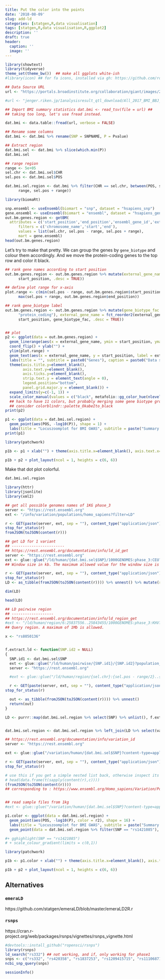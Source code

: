 ```yaml
---
title: Put the color into the points
date: '2018-08-09'
slug: add-ld
categories: [statgen,R,data visualisation]
tags: [statgen,R,data visualisation,R,ggplot2]
description: ''
draft: true
header:
  caption: ''
  image: ''
---
```



```r
library(showtext)
library(tidyverse)
theme_set(theme_bw())  ## make all ggplots white-ish
#library(icon) ## for fa icons, installed via gh: https://github.com/ropenscilabs/icon
```

```r

## Data Source URL
url <- "https://portals.broadinstitute.org/collaboration/giant/images/2/21/BMI_All_ancestry.fmt.gzip"

#url <- "jenger.riken.jp/1analysisresult_qtl_download/All_2017_BMI_BBJ_autosome.txt.gz"

## Import BMI summary statistics dat.bmi <- read_tsv(file = url) ##
## taking too long, let's use fread instead.

dat.bmi <- data.table::fread(url, verbose = FALSE)

## Rename some columns
dat.bmi <- dat.bmi %>% rename(SNP = SNPNAME, P = Pvalue)

## Extract region
dat.bmi.sel <- dat.bmi %>% slice(which.min(P))
dat.bmi.sel

## range region
range <- 5e+05
sel.chr <- dat.bmi.sel$CHR
sel.pos <- dat.bmi.sel$POS

dat.bmi.sel.region <- dat.bmi %>% filter(CHR == sel.chr, between(POS, sel.pos - 
      range, sel.pos + range))

```


```r

library(biomaRt) 

snp.ensembl <- useEnsembl(biomart = "snp", dataset = "hsapiens_snp")
gene.ensembl <- useEnsembl(biomart = "ensembl", dataset = "hsapiens_gene_ensembl", GRCh = 37) # we will need an additional mart for genes
out.bm.genes.region <- getBM(
  attributes = c('start_position','end_position','ensembl_gene_id','external_gene_name', 'gene_biotype'), 
      filters = c('chromosome_name','start','end'), 
      values = list(sel.chr, sel.pos - range, sel.pos + range), 
      mart = gene.ensembl)
head(out.bm.genes.region)

```


Let's try to make that pretty. We can group the genes by `gene_biotype` and colour them accordingly. And we move the protein-coding genes to the top row and color it black.

```r


## rank gene names according to start position
out.bm.genes.region <- out.bm.genes.region %>% mutate(external_gene_name = fct_reorder(external_gene_name, 
      start_position, .desc = TRUE))

## define plot range for x-axis
plot.range <- c(min(sel.pos - range, out.bm.genes.region$start_position), 
      max(sel.pos + range, out.bm.genes.region$end_position))

## rank gene_biotype label
out.bm.genes.region <- out.bm.genes.region %>% mutate(gene_biotype_fac = fct_relevel(as.factor(gene_biotype), 
      "protein_coding"), external_gene_name = fct_reorder2(external_gene_name, 
      start_position, gene_biotype_fac, .desc = TRUE))


## plot
p2 <- ggplot(data = out.bm.genes.region) + 
  geom_linerange(aes(x = external_gene_name, ymin = start_position, ymax = end_position, colour = gene_biotype_fac, group = gene_biotype_fac)) +
  coord_flip() + ylab("") +
  ylim(plot.range) + 
  geom_text(aes(x = external_gene_name, y = start_position, label = external_gene_name, colour = gene_biotype_fac), fontface = 2, alpha = I(0.7), hjust = "right", size= 2.5) + 
  labs(title = "", subtitle = paste0("Genes"), caption = paste0("Data source: ", gene.ensembl@host, " + Data set: ", gene.ensembl@dataset), color = "Gene Biotype") +
  theme(axis.title.y=element_blank(),
        axis.text.y=element_blank(),
        axis.ticks.y=element_blank(), 
        strip.text.y = element_text(angle = 0),
        legend.position="bottom", 
        panel.grid.major.y = element_blank()) + 
  expand_limits(y=c(-1, 1)) +
  scale_color_manual(values = c("black", metafolio::gg_color_hue(nlevels(out.bm.genes.region$gene_biotype_fac)-1)))
  ## hack to have 11 colors, but probably merging some gene biotype groups could make sense too. 
  ## consider colorblindr::palette_OkabeIto_black
print(p2)

```



```r

p1 <- ggplot(data = dat.bmi.sel.region) + 
  geom_point(aes(POS, -log10(P)), shape = 1) + 
  labs(title = "Locuszoomplot for BMI GWAS", subtitle = paste("Summary   statistics for chromosome", sel.chr, "from", format((sel.pos - range), big.mark = "'"), "to", format((sel.pos + range), big.mark = "'"), "bp"), caption = paste("Data source:", url))
print(p1)

```




```r

library(patchwork)

p1b <- p1 + xlab("") + theme(axis.title.x=element_blank(), axis.text.x=element_blank(), axis.ticks.x=element_blank()) + xlim(plot.range)

p1b + p2 + plot_layout(ncol = 1, heights = c(6, 6))

```



Make that dot plot colorful. 


```r
dat.bmi.sel.region

library(httr)
library(jsonlite)
library(xml2)

## get all possible genomes names of 1KG phase_3
server <- "https://rest.ensembl.org"
ext <- "/info/variation/populations/homo_sapiens?filter=LD"

r <- GET(paste(server, ext, sep = ""), content_type("application/json"))
stop_for_status(r)
fromJSON(toJSON(content(r)))

## get LD for 1 variant
## ------------------------
## https://rest.ensembl.org/documentation/info/ld_id_get
server <- "https://rest.ensembl.org"
ext <- glue::glue("/ld/human/{dat.bmi.sel$SNP}/1000GENOMES:phase_3:CEU?;window_size=5000")
## Window size in kb. The maximum allowed value for the window size is 500 kb. LD is computed for the given variant and all variants that are located within the specified window.

r <- GET(paste(server, ext, sep = ""), content_type("application/json"))
stop_for_status(r)
LD <- as_tibble(fromJSON(toJSON(content(r)))) %>% unnest() %>% mutate(r2 = as.numeric(r2))

dim(LD)

head(LD)


```

```r


## LD pairwise region
## -------------------
## https://rest.ensembl.org/documentation/info/ld_region_get
#ext <- "/ld/human/region/6:25837556..25843455/1000GENOMES:phase_3:KHV?"
## Query region. A maximum of 1Mb is allowed.

x <- "rs8050136"


f.extract.ld <- function(SNP.id2 = NULL)
{
  SNP.id1 <- dat.bmi.sel$SNP
  ext <- glue::glue("/ld/human/pairwise/{SNP.id1}/{SNP.id2}?population_name=1000GENOMES:phase_3:CEU")
  server <- "https://rest.ensembl.org"

  #ext <- glue::glue("/ld/human/region/{sel.chr}:{sel.pos - range/2}..{sel.pos + range/2}/1000GENOMES:phase_3:CEU?") ##>> timing out, not working

  r <- GET(paste(server, ext, sep = ""), content_type("application/json"))
stop_for_status(r)

  out <- as_tibble(fromJSON(toJSON(content(r)))) %>% unnest()
  return(out)
}

LD <- purrr::map(dat.bmi.sel.region %>% select(SNP) %>% unlist(), f.extract.ld) %>% mutate(r2 = as.numeric(r2)) %>% bind_rows() %>% unnest()


dat.bmi.sel.region <- dat.bmi.sel.region %>% left_join(LD %>% select(variation2, r2), by = c("SNP" = "variation2"))


```




```r

## https://rest.ensembl.org/documentation/info/variation_id
server <- "https://rest.ensembl.org"

ext <- glue::glue("/variation/human/{dat.bmi.sel$SNP}?content-type=application/json;population_genotypes=1")

r <- GET(paste(server, ext, sep = ""), content_type("application/json"))
stop_for_status(r)

# use this if you get a simple nested list back, otherwise inspect its structure
# head(data.frame(t(sapply(content(r),c))))
(fromJSON(toJSON(content(r))))
## corresponding to : https://www.ensembl.org/Homo_sapiens/Variation/Population?db=core;r=16:53766542-53767542;v=rs1421085;vdb=variation;vf=984887


## read sample files from 1kg
#ext <- glue::glue("/variation/human/{dat.bmi.sel$SNP}?content-type=application/json;genotypes=1")

```

```r

p1.color <- ggplot(data = dat.bmi.sel.region) + 
  geom_point(aes(POS, -log10(P), color = r2), shape = 16) + 
  labs(title = "Locuszoomplot for BMI GWAS", subtitle = paste("Summary statistics for chromosome", sel.chr, "from", format((sel.pos - range), big.mark = "'"), "to", format((sel.pos + range), big.mark = "'"), "bp"), caption = paste("Data source:", url)) +
  geom_point(data = dat.bmi.sel.region %>% filter(SNP == "rs1421085"), aes(POS, -log10(P)), color = "black", shape = 16) + scale_color_distiller(type = "div", palette = "Spectral", limits = c(0,1))

#+ gghighlight(SNP == "rs1421085")
# + scale_colour_gradient(limits = c(0,1))

```


```r

library(patchwork)

p1b <- p1.color + xlab("") + theme(axis.title.x=element_blank(), axis.text.x=element_blank(), axis.ticks.x=element_blank()) + xlim(plot.range)

p1b + p2 + plot_layout(ncol = 1, heights = c(6, 6))

```







## Alternatives

### `emeraLD`

https://github.com/statgen/emeraLD/blob/master/emeraLD2R.r

### `rsnps`

https://cran.r-project.org/web/packages/rsnps/vignettes/rsnps_vignette.html

```r
#devtools::install_github("ropensci/rsnps")
library(rsnps)
ld_search("rs332") ## not working, and if, only working for phase1
snps <- c("rs332", "rs420358", "rs1837253", "rs1209415715", "rs111068718")
ncbi_snp_query(snps)
```







```r
sessionInfo()
```